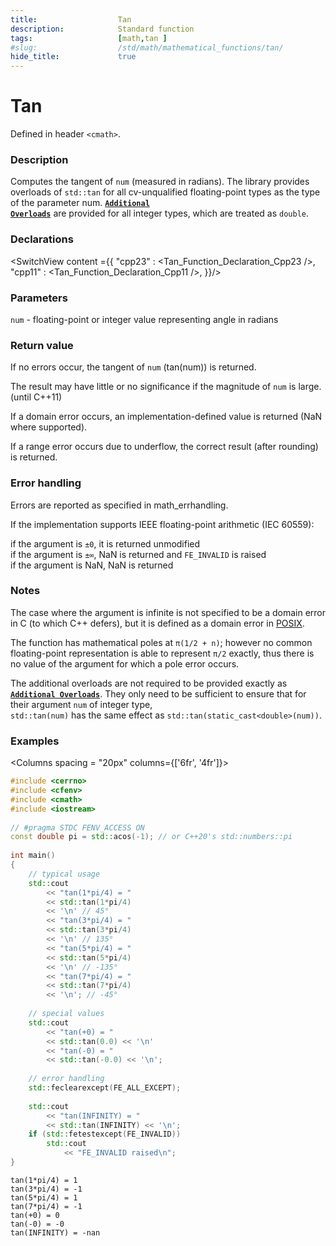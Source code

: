 ```yaml
---
title:                  Tan
description:            Standard function
tags:                   [math,tan ]
#slug:                  /std/math/mathematical_functions/tan/
hide_title:             true
---
```




# Tan

Defined in header `<cmath>`.

### Description

Computes the tangent of `num` (measured in radians). The library provides overloads of `std::tan` for all cv-unqualified floating-point types as the type of the parameter num. <Since v='cpp23'></Since>
<a href='#declarations'><code><b>Additional Overloads</b></code></a> are provided for all integer types, which are treated as `double`. <Since v='cpp11'></Since>



### Declarations

<SwitchView content ={{
    "cpp23" : <Tan_Function_Declaration_Cpp23 />,
    "cpp11" : <Tan_Function_Declaration_Cpp11 />,
}}/>


### Parameters
 
`num`	-	floating-point or integer value representing angle in radians

### Return value

If no errors occur, the tangent of `num` (tan(num)) is returned.

The result may have little or no significance if the magnitude of `num` is large. (until C++11)

If a domain error occurs, an implementation-defined value is returned (NaN where supported).

If a range error occurs due to underflow, the correct result (after rounding) is returned.

### Error handling

Errors are reported as specified in math_errhandling.

If the implementation supports IEEE floating-point arithmetic (IEC 60559):

if the argument is `±0`, it is returned unmodified <br/>
if the argument is `±∞`, NaN is returned and `FE_INVALID` is raised<br/>
if the argument is NaN, NaN is returned<br/>

### Notes
The case where the argument is infinite is not specified to be a domain error in C (to which C++ defers), but it is defined as a domain error in 
[POSIX](https://pubs.opengroup.org/onlinepubs/9699919799/functions/tan.html).

The function has mathematical poles at `π(1/2 + n)`; however no common floating-point representation is able to represent `π/2` exactly,
 thus there is no value of the argument for which a pole error occurs.

The additional overloads are not required to be provided exactly as <a href='#declarations'><code><b>Additional Overloads</b></code></a>.
They only need to be sufficient to ensure that for their argument `num` of integer type, <br/>
`std::tan(num)` has the same effect as `std::tan(static_cast<double>(num))`.

### Examples



<Columns spacing = "20px" columns={['6fr', '4fr']}>
<div>

```cpp
#include <cerrno>
#include <cfenv>
#include <cmath>
#include <iostream>
 
// #pragma STDC FENV_ACCESS ON
const double pi = std::acos(-1); // or C++20's std::numbers::pi
 
int main()
{
    // typical usage
    std::cout 
        << "tan(1*pi/4) = " 
        << std::tan(1*pi/4) 
        << '\n' // 45°
        << "tan(3*pi/4) = " 
        << std::tan(3*pi/4) 
        << '\n' // 135°
        << "tan(5*pi/4) = " 
        << std::tan(5*pi/4) 
        << '\n' // -135°
        << "tan(7*pi/4) = " 
        << std::tan(7*pi/4) 
        << '\n'; // -45°
 
    // special values
    std::cout 
        << "tan(+0) = " 
        << std::tan(0.0) << '\n'
        << "tan(-0) = " 
        << std::tan(-0.0) << '\n';
 
    // error handling
    std::feclearexcept(FE_ALL_EXCEPT);
 
    std::cout 
        << "tan(INFINITY) = " 
        << std::tan(INFINITY) << '\n';
    if (std::fetestexcept(FE_INVALID))
        std::cout 
            << "FE_INVALID raised\n";
}

```

</div>

<div>

```plaintext title="Possible Result"
tan(1*pi/4) = 1
tan(3*pi/4) = -1
tan(5*pi/4) = 1
tan(7*pi/4) = -1
tan(+0) = 0
tan(-0) = -0
tan(INFINITY) = -nan
```

</div>
</Columns>
